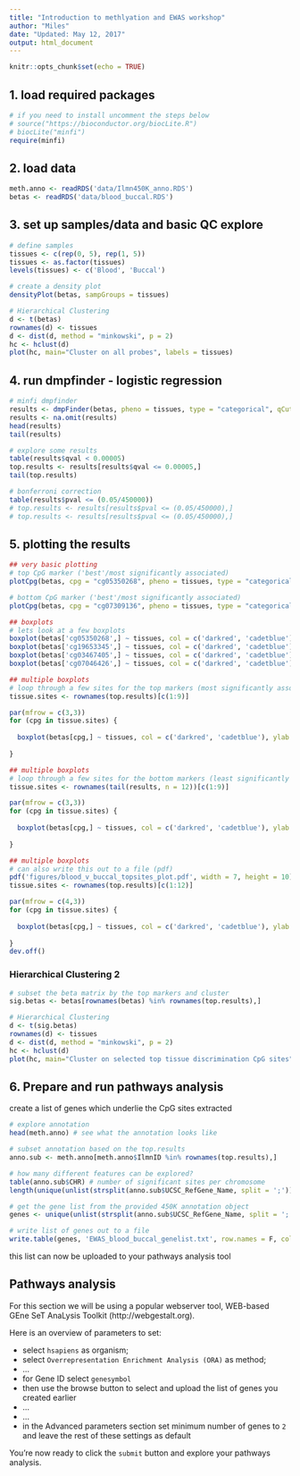 ```yaml
---
title: "Introduction to methlyation and EWAS workshop"
author: "Miles"
date: "Updated: May 12, 2017"
output: html_document
---
```


```r
knitr::opts_chunk$set(echo = TRUE)
```


## 1. load required packages

```r
# if you need to install uncomment the steps below
# source("https://bioconductor.org/biocLite.R")
# biocLite("minfi")
require(minfi)
```


## 2. load data

```r
meth.anno <- readRDS('data/Ilmn450K_anno.RDS')
betas <- readRDS('data/blood_buccal.RDS')
```


## 3. set up samples/data and basic QC explore

```r
# define samples
tissues <- c(rep(0, 5), rep(1, 5))
tissues <- as.factor(tissues)
levels(tissues) <- c('Blood', 'Buccal')

# create a density plot
densityPlot(betas, sampGroups = tissues)

# Hierarchical Clustering
d <- t(betas)
rownames(d) <- tissues
d <- dist(d, method = "minkowski", p = 2)
hc <- hclust(d)
plot(hc, main="Cluster on all probes", labels = tissues)
```

## 4. run dmpfinder - logistic regression

```r
# minfi dmpfinder
results <- dmpFinder(betas, pheno = tissues, type = "categorical", qCutoff = 1)
results <- na.omit(results)
head(results)
tail(results)

# explore some results
table(results$qval < 0.00005)
top.results <- results[results$qval <= 0.00005,]
tail(top.results)

# bonferroni correction
table(results$pval <= (0.05/450000))
# top.results <- results[results$pval <= (0.05/450000),]
# top.results <- results[results$pval <= (0.05/450000),]
```

## 5. plotting the results

```r
## very basic plotting 
# top CpG marker ('best'/most significantly associated)
plotCpg(betas, cpg = "cg05350268", pheno = tissues, type = "categorical", measure = "beta", ylab = "methylation (beta)", ylim = c(0,1))

# bottom CpG marker ('best'/most significantly associated)
plotCpg(betas, cpg = "cg07309136", pheno = tissues, type = "categorical", measure = "beta", ylab = "methylation (beta)", ylim = c(0,1))

## boxplots
# lets look at a few boxplots
boxplot(betas['cg05350268',] ~ tissues, col = c('darkred', 'cadetblue'), ylim = c(0,1))
boxplot(betas['cg19653345',] ~ tissues, col = c('darkred', 'cadetblue'), ylim = c(0,1))
boxplot(betas['cg03467405',] ~ tissues, col = c('darkred', 'cadetblue'), ylim = c(0,1))
boxplot(betas['cg07046426',] ~ tissues, col = c('darkred', 'cadetblue'), ylim = c(0,1))
```

```r
## multiple boxplots
# loop through a few sites for the top markers (most significantly associated)
tissue.sites <- rownames(top.results)[c(1:9)]

par(mfrow = c(3,3))
for (cpg in tissue.sites) {
  
  boxplot(betas[cpg,] ~ tissues, col = c('darkred', 'cadetblue'), ylab = "methylation (beta)", xlab = "tissue", main = cpg, ylim = c(0,1))
  
}
```

```r
## multiple boxplots
# loop through a few sites for the bottom markers (least significantly associated)
tissue.sites <- rownames(tail(results, n = 12))[c(1:9)]

par(mfrow = c(3,3))
for (cpg in tissue.sites) {
  
  boxplot(betas[cpg,] ~ tissues, col = c('darkred', 'cadetblue'), ylab = "methylation (beta)", xlab = "tissue", main = cpg, ylim = c(0,1))
  
}
```

```r
## multiple boxplots
# can also write this out to a file (pdf)
pdf('figures/blood_v_buccal_topsites_plot.pdf', width = 7, height = 10)
tissue.sites <- rownames(top.results)[c(1:12)]

par(mfrow = c(4,3))
for (cpg in tissue.sites) {
  
  boxplot(betas[cpg,] ~ tissues, col = c('darkred', 'cadetblue'), ylab = "methylation (beta)", xlab = "tissue", main = cpg)
  
}
dev.off()
```

### Hierarchical Clustering 2

```r
# subset the beta matrix by the top markers and cluster
sig.betas <- betas[rownames(betas) %in% rownames(top.results),]

# Hierarchical Clustering 
d <- t(sig.betas)
rownames(d) <- tissues
d <- dist(d, method = "minkowski", p = 2)
hc <- hclust(d)
plot(hc, main="Cluster on selected top tissue discrimination CpG sites", labels = tissues)
```

## 6. Prepare and run pathways analysis

create a list of genes which underlie the CpG sites extracted

```r
# explore annotation
head(meth.anno) # see what the annotation looks like

# subset annotation based on the top.results
anno.sub <- meth.anno[meth.anno$IlmnID %in% rownames(top.results),]

# how many different features can be explored?
table(anno.sub$CHR) # number of significant sites per chromosome
length(unique(unlist(strsplit(anno.sub$UCSC_RefGene_Name, split = ';')))) # number of unique genes

# get the gene list from the provided 450K annotation object
genes <- unique(unlist(strsplit(anno.sub$UCSC_RefGene_Name, split = ';')))

# write list of genes out to a file
write.table(genes, 'EWAS_blood_buccal_genelist.txt', row.names = F, col.names = F, quote = F)
```

this list can now be uploaded to your pathways analysis tool


## Pathways analysis

For this section we will be using a popular webserver tool, WEB-based GEne SeT AnaLysis Toolkit (http://webgestalt.org).

Here is an overview of parameters to set:

  - select `hsapiens` as organism;
  - select `Overrepresentation Enrichment Analysis (ORA)` as method;
  - ...
  - for Gene ID select `genesymbol`
  - then use the browse button to select and upload the list of genes you created earlier 
  - ...
  - ...
  - in the Advanced parameters section set minimum number of genes to `2` and leave the rest of these settings as default

You're now ready to click the `submit` button and explore your pathways analysis.




